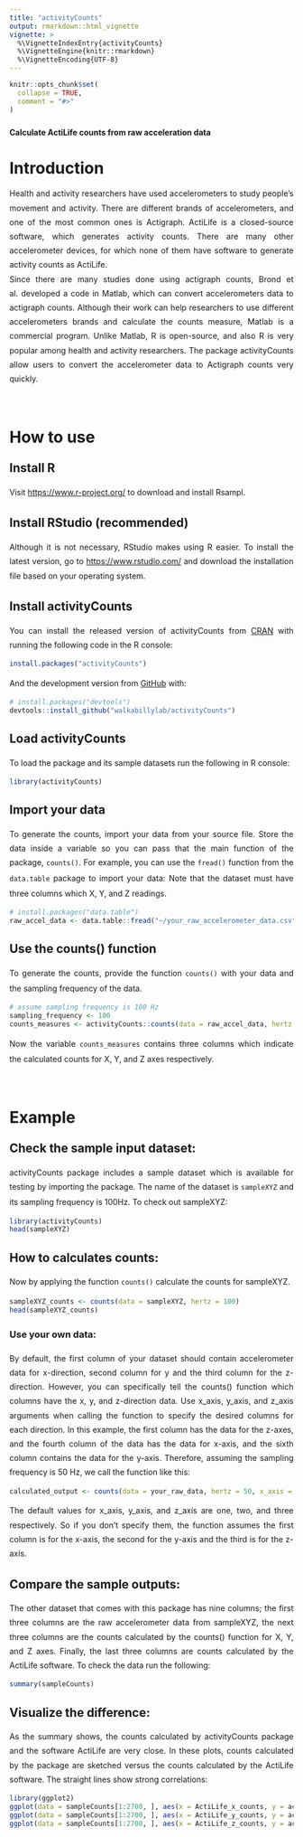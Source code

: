 ```yaml
---
title: "activityCounts"
output: rmarkdown::html_vignette
vignette: >
  %\VignetteIndexEntry{activityCounts}
  %\VignetteEngine{knitr::rmarkdown}
  %\VignetteEncoding{UTF-8}
---
```


```r
knitr::opts_chunk$set(
  collapse = TRUE,
  comment = "#>"
)
```


#### Calculate ActiLife counts from raw acceleration data

<style>
body{
text-align : justify;
line-height: 1.8em;
}
</style>

# Introduction
Health and activity researchers have used accelerometers to study people's movement and activity. There are different brands of accelerometers, and one of the most common ones is Actigraph. ActiLife is a closed-source software, which generates activity counts. There are many other accelerometer devices, for which none of them have software to generate activity counts as ActiLife.<br> Since there are many studies done using actigraph counts, Brond et al. developed a code in Matlab, which can convert accelerometers data to actigraph counts. Although their work can help researchers to use different accelerometers brands and calculate the counts measure, Matlab is a commercial program. Unlike Matlab, R is open-source, and also R is very popular among health and activity researchers. The package activityCounts allow users to convert the accelerometer data to Actigraph counts very quickly.

<br>

# How to use
## Install R
Visit <https://www.r-project.org/> to download and install Rsampl.

## Install RStudio (recommended)
Although it is not necessary, RStudio makes using R easier. To install the latest version, go to <https://www.rstudio.com/> and download the installation file based on your operating system.

## Install activityCounts

You can install the released version of activityCounts from [CRAN](https://CRAN.R-project.org) with running the following code in the R console:

``` r
install.packages("activityCounts")
```

And the development version from [GitHub](https://github.com/) with:

``` r
# install.packages("devtools")
devtools::install_github("walkabillylab/activityCounts")
```

## Load activityCounts
To load the package and its sample datasets run the following in R console:


```r
library(activityCounts)
```


## Import your data
To generate the counts, import your data from your source file. Store the data inside a variable so you can pass that the main function of the package, `counts()`. 
For example, you can use the `fread()` function from the `data.table` package to import your data:
Note that the dataset must have three columns which X, Y, and Z readings.

```r
# install.packages("data.table")
raw_accel_data <- data.table::fread("~/your_raw_accelerometer_data.csv")
```


## Use the counts() function
To generate the counts, provide the function `counts()` with your data and the sampling frequency of the data.
```r
# assume sampling frequency is 100 Hz
sampling_frequency <- 100 
counts_measures <- activityCounts::counts(data = raw_accel_data, hertz = sampling_frequency)
```

Now the variable `counts_measures` contains three columns which indicate the calculated counts for X, Y, and Z axes respectively.

<br>

# Example
## Check the sample input dataset:
activityCounts package includes a sample dataset which is available for testing by importing the package. The name of the dataset is `sampleXYZ` and its sampling frequency is 100Hz. To check out sampleXYZ:

```r
library(activityCounts)
head(sampleXYZ)
```

## How to calculates counts:
Now by applying the function `counts()` calculate the counts for sampleXYZ.

```r
sampleXYZ_counts <- counts(data = sampleXYZ, hertz = 100)
head(sampleXYZ_counts)
```

### Use your own data:

By default, the first column of your dataset should contain accelerometer data for x-direction, second column for y and the third column for the z-direction. However, you can specifically tell the counts() function which columns have the x, y, and z-direction data. Use x_axis, y_axis, and z_axis arguments when calling the function to specify the desired columns for each direction.
In this example, the first column has the data for the z-axes, and the fourth column of the data has the data for x-axis, and the sixth column contains the data for the y-axis. Therefore, assuming the sampling frequency is 50 Hz, we call the function like this:


```r
calculated_output <- counts(data = your_raw_data, hertz = 50, x_axis = 4, y_axis = 6, z_axis = 1)

```
The default values for x_axis, y_axis, and z_axis are one, two, and three respectively. So if you don't specify them, the function assumes the first column is for the x-axis, the second for the y-axis and the third is for the z-axis.


## Compare the sample outputs:

The other dataset that comes with this package has nine columns; the first three columns are the raw accelerometer data from sampleXYZ, the next three columns are the counts calculated by the counts() function for X, Y, and Z axes. Finally, the last three columns are counts calculated by the ActiLife software. To check the data run the following:


```r
summary(sampleCounts)
```

## Visualize the difference:

As the summary shows, the counts calculated by activityCounts package and the software ActiLife are very close. In these plots, counts calculated by the package are sketched versus the counts calculated by the ActiLife software. The straight lines show strong correlations: 

```r
library(ggplot2)
ggplot(data = sampleCounts[1:2700, ], aes(x = ActiLife_x_counts, y = activityCounts_x_counts)) + geom_point() 
ggplot(data = sampleCounts[1:2700, ], aes(x = ActiLife_y_counts, y = activityCounts_y_counts)) + geom_point() 
ggplot(data = sampleCounts[1:2700, ], aes(x = ActiLife_z_counts, y = activityCounts_z_counts)) + geom_point()

```

